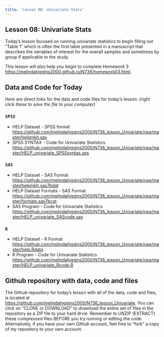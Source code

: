 ```yaml
---
title: 'Lesson 08: Univariate Stats'
---
```


## Lesson 08: Univariate Stats

Today's lesson focused on running univariate statistics to begin filling out "Table 1" which is often the first table presented in a manuscript that describes the variables of interest for the overall samples and sometimes by group if applicable to the study.

This lesson will also help you begin to complete Homework 3 [https://melindahiggins2000.github.io/N736/homework03.html](https://melindahiggins2000.github.io/N736/homework03.html).

## Data and Code for Today

Here are direct links for the data and code files for today's lesson: _(right click these to save the file to your computer)_

### `SPSS`

* HELP Dataset - SPSS format [https://github.com/melindahiggins2000/N736_lesson_Univariate/raw/master/helpmkh.sav](https://github.com/melindahiggins2000/N736_lesson_Univariate/raw/master/helpmkh.sav)
* SPSS SYNTAX - Code for Univariate Statistics [https://github.com/melindahiggins2000/N736_lesson_Univariate/raw/master/HELP_univariate_SPSSsyntax.sps](https://github.com/melindahiggins2000/N736_lesson_Univariate/raw/master/HELP_univariate_SPSSsyntax.sps)
    
### `SAS`

* HELP Dataset - SAS Format [https://github.com/melindahiggins2000/N736_lesson_Univariate/raw/master/helpmkh.sas7bdat](https://github.com/melindahiggins2000/N736_lesson_Univariate/raw/master/helpmkh.sas7bdat)
* HELP Dataset Formats - SAS Format [https://github.com/melindahiggins2000/N736_lesson_Univariate/raw/master/formats.sas7bcat](https://github.com/melindahiggins2000/N736_lesson_Univariate/raw/master/formats.sas7bcat)
* SAS Program - Code for Univariate Statistics [https://github.com/melindahiggins2000/N736_lesson_Univariate/raw/master/HELP_univariate_SAScode.sas](https://github.com/melindahiggins2000/N736_lesson_Univariate/raw/master/HELP_univariate_SAScode.sas)
    
### `R`

* HELP Dataset - R Format [https://github.com/melindahiggins2000/N736_lesson_Univariate/raw/master/help.Rdata](https://github.com/melindahiggins2000/N736_lesson_Univariate/raw/master/help.Rdata)
* R Program - Code for Univariate Statistics [https://github.com/melindahiggins2000/N736_lesson_Univariate/raw/master/HELP_univariate_Rcode.R](https://github.com/melindahiggins2000/N736_lesson_Univariate/raw/master/HELP_univariate_Rcode.R)
     
## Github repository with data, code and files

The Github repository for today's lesson with all of the data, code and files, is located at [https://github.com/melindahiggins2000/N736_lesson_Univariate](https://github.com/melindahiggins2000/N736_lesson_Univariate). You can click on "CLONE or DOWNLOAD" to download the entire set of files in the repository as a ZIP file to your hard drvie. Remember to UNZIP (EXTRACT) these compressed files BEFORE you try running or editing the code. Alternatively, if you have your own Github account, feel free to "fork" a copy of my repository to your own account.